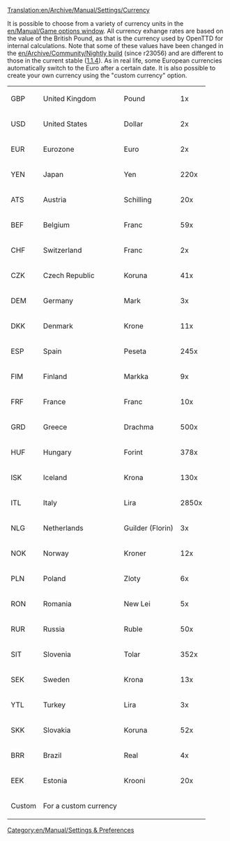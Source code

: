 [[Translation:en/Archive/Manual/Settings/Currency]]


It is possible to choose from a variety of currency units in the [[en/Manual/Game options window]]. All currency exhange rates are based on the value of the British Pound, as that is the currency used by OpenTTD for internal calculations. Note that some of these values have been changed in the [[en/Archive/Community/Nightly build]] (since r23056) and are different to those in the current stable ([[en/Archive/OpenTTD/OpenTTD 1.1.4|1.1.4]]). As in real life, some European currencies automatically switch to the Euro after a certain date. It is also possible to create your own currency using the "custom currency" option.

{|
| GBP || United Kingdom || Pound || 1x
|-
| USD || United States || Dollar || 2x
|-
| EUR || Eurozone || Euro || 2x
|-
| YEN || Japan || Yen || 220x
|-
| ATS || Austria || Schilling || 20x
|-
| BEF || Belgium || Franc || 59x
|-
| CHF || Switzerland || Franc || 2x
|-
| CZK || Czech Republic || Koruna || 41x
|-
| DEM || Germany || Mark || 3x
|-
| DKK || Denmark || Krone || 11x
|-
| ESP || Spain || Peseta || 245x
|-
| FIM || Finland || Markka || 9x
|-
| FRF || France || Franc || 10x
|-
| GRD || Greece || Drachma || 500x
|-
| HUF || Hungary || Forint || 378x
|-
| ISK || Iceland || Krona || 130x
|-
| ITL || Italy || Lira || 2850x
|-
| NLG || Netherlands || Guilder (Florin) || 3x
|-
| NOK || Norway || Kroner || 12x
|-
| PLN || Poland || Zloty || 6x
|-
| RON || Romania || New Lei || 5x
|-
| RUR || Russia || Ruble || 50x
|-
| SIT || Slovenia || Tolar || 352x
|-
| SEK || Sweden || Krona || 13x
|-
| YTL || Turkey || Lira || 3x
|-
| SKK || Slovakia || Koruna || 52x
|-
| BRR || Brazil || Real || 4x
|-
| EEK || Estonia || Krooni || 20x
|-
| Custom || For a custom currency || ||
|}


[[Category:en/Manual/Settings & Preferences]]